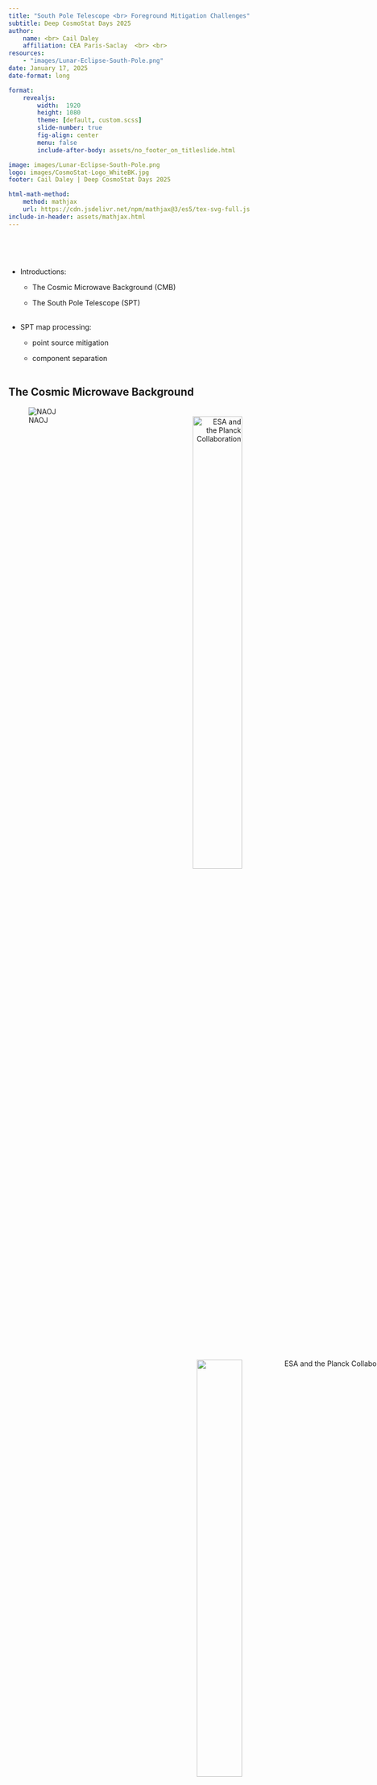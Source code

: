 ```yaml
---
title: "South Pole Telescope <br> Foreground Mitigation Challenges"
subtitle: Deep CosmoStat Days 2025 
author: 
    name: <br> Cail Daley
    affiliation: CEA Paris-Saclay  <br> <br>
resources:
    - "images/Lunar-Eclipse-South-Pole.png"
date: January 17, 2025
date-format: long

format: 
    revealjs:
        width:  1920
        height: 1080
        theme: [default, custom.scss]
        slide-number: true
        fig-align: center
        menu: false
        include-after-body: assets/no_footer_on_titleslide.html

image: images/Lunar-Eclipse-South-Pole.png
logo: images/CosmoStat-Logo_WhiteBK.jpg
footer: Cail Daley | Deep CosmoStat Days 2025 

html-math-method: 
    method: mathjax
    url: https://cdn.jsdelivr.net/npm/mathjax@3/es5/tex-svg-full.js
include-in-header: assets/mathjax.html
---
```



## 

<br>
<br>

- Introductions:

  - The Cosmic Microwave Background (CMB)

  - The South Pole Telescope (SPT) <br><br>

- SPT map processing:

    - point source mitigation

    - component separation  <br><br>

## The Cosmic Microwave Background {.center}

::: {.fitcenter .text-left}
![NAOJ](images/cosmic_history.jpg)
:::

::: {style="text-align:right"}

::: {.r-stack}

![[ESA and the Planck Collaboration]{.credit style="margin-right:-305px;margin-top:-108px"}](images/Planck_2018_T_CMB.png){.fragment .fade-out fragment-index=0 style="margin-top:-30px;width:48%"}

::: {.fragment fragment-index=0 .current-visible style="margin-top:-30px"}
![[]{.credit style="margin-right:-245px;margin-top:-82px"}](images/Planck_2018_lens_v3.png){width=46.08%}
:::

:::

:::

## {data-background="images/Lunar-Eclipse-South-Pole.png" data-background-size="cover" data-background-position="center"}

:::::::::::::: {.columns}
::: {.column width=35%}
### [The South Pole <br> Telescope]{style="font-size:1.1em;margin-left:-60px;margin-top:-50px;color:white;float:left"} 
:::
::: {.column width=65%}
<!-- ![](figures/survey_footprints.png){style="width:400px;float:right;margin-right:20px;margin-top:-40px;"} -->
![](images/251216_edfs_survey_footprints.png){style="width:53%;float:right;margin-right:-70px;margin-top:-90px;"}
:::
::::::::::::::

:::::::::::::: {.columns}
::: {.column width=50%}

:::
::: {.column style="width:50%;;margin-top:050px;text-align:right;color:white"}

3 bands: \ \ \ \  95, \ &thinsp; 150, &thinsp;  220 GHz &thinsp;  \ \ 
resolution:\  1.6, &thinsp; &thinsp; 1.2, \ \ \  1.0 arcmin
:::
::::::::::::::

[Photo Credit: Aman Chokshi]{.credit style='color:white;text-align:left;font-size:0.7em;margin-top:290px'}


## SPT maps

![](images/250114_edfs_patch_t_90GHz.png){style="width:53.5%;z-index:2;position:relative"} ![](images/250114_edfs_patch_e_90GHz.png){style="width:53.5%;z-index:1;margin-left:-148px;position:relative"}

## SPT maps

![](images/250114_edfs_patch_t_150GHz.png){style="width:53.5%;z-index:2;position:relative"} ![](images/250114_edfs_patch_e_150GHz.png){style="width:53.5%;z-index:1;margin-left:-148px;position:relative"}


## SPT maps

![](images/250114_edfs_patch_t_220GHz.png){style="width:53.5%;z-index:2;position:relative"} ![](images/250114_edfs_patch_e_220GHz.png){style="width:53.5%;z-index:1;margin-left:-148px;position:relative"}

## Extragalactic CMB foregrounds

:::::::::::::: {.columns}
::: {.column style="width:40%;margin-top:100px"}

### Components:

- point-sources

    - radio (falling spectrum)

    - dusty (rising spectrum; CIB)

- Sunyaev Zel'dovich (clusters)

    - temperature (falling*)
    
    - polarization (same as CMB)

:::
::: {.column style="width:60%;text-align:center"}
![ [[Dunkley et al. (2013)](https://arxiv.org/abs/1301.0776)]{.credit style="margin-top:-30px"}](images/dunkley_etal13.png)
:::
::::::::::::::


## SPT map filtering


:::::::::::::: {.columns}
::: {.column style="width:50%"}

SPT performs constant-decl. scans of the sky; scans recorded as 1D '**timestreams**'.

<br> 

Timestreams are binned into pixels after various filters are applied:

- Low-pass

- High-pass (fit sines & cosines)

- Polynomial fit


:::
::: {.column style="width:50%;margin-top:-110px"}

::: {.r-stack}

::: {.fragment .fade-out fragment-index=0}
![](images/250116_edfs_patch_onlinemaps_90GHz.png)
:::

::: {.fragment fragment-index=0 .current-visible}
![](images/250116_edfs_patch_pointsource_masking_90GHz.png)
:::

::: {.fragment fragment-index=1 .current-visible}
![](images/250116_edfs_patch_source_template_90GHz_vlim=300uK.png)
:::

::: {.fragment fragment-index=2 .current-visible}
![](images/250116_edfs_patch_source_template_90GHz_vlim=30uK.png)
:::

::: {.fragment fragment-index=3 .current-visible}
![](images/250116_edfs_patch_source_template_90GHz_vlim=3uK.png)
:::


:::

:::

::::::::::::::

[Ignore point source regions when applying filters to avoid "filtering wings."]{.fragment fragment-index=0}

::: {.fragment fragment-index=1}
- but doing so couples effective filtering and CMB!
:::


## Point source mitigation: inpainting

:::::::::::::: {.columns}
::: {.column style="width:50%;margin-top:30px"}

Replace point sources with Gaussian constrained realization of the CMB:

::: {style="margin-left:-30px;margin-top:80px"}
$$
X_1^{\rm inp} = X_1^{\rm sim} + \vb C_{12} \vb C_{22} ^{-1} \qty(X_1^{\rm data} - X_1^{\rm sim})
$$
:::

:::
::: {.column style="width:50%;"}
![[Before & after inpainting (credit: Yuuki Omori, thesis)]{.credit .caption-left style="text-align:left"}](images/omori_thesis17_inpainting.png)

[1]{style="display:block;position:relative;color:red;margin-top:-280px;margin-left:220px"}

[2]{style="display:block;position:relative;color:red;margin-top:-215px;margin-left:220px"}

:::
::::::::::::::

<br>

::: {.fragment}
Preserves 2-point statistics by construction, but not higher-order information...

$\implies$ lensing (4-pt) estimator is biased towards zero.

<br>

Instead, subtract source template and bias-harden against point sources in the lensing estimator.

:::


## Component separation

Scale-dependent linear combination (LC) of frequency bands to:

- minimize variance noise and foregrounds (MV-LC)

\ \ \ \ and optionally,

- null contribution from a specific frequency response (constrained-LC)

:::::::::::::: {.columns}
::: {.column .fragment  style="width:50%"}

$$
X_{\vbell}^\textrm{MV-LC} = \sum_{i} \mathbb W_{\vbell}^{i} X_{\vbell}^{i}
$$

::: {style="text-align:center"}
where
:::

$$
\mathbb W_{\vbell}  = \frac{\mathbb C_{\vbell} \inv \mathbb A_s}{\mathbb A_s^\dagger \mathbb C_{\vbell} \inv \mathbb A_s},
\qquad \sum_i \mathbb W_{\vbell}^{i} = 1.
$$

:::
::: {.column .fragment style="width:50%;margin-top:40px"}

::: {style="margin-left:250px;text-align:left"}
$\mathbb A_s = [1 \ 1 \ 1]$ <br>
frequency response of the CMB

<br>

$\mathbb C_{\vbell}$: \ $3 \times 3 \times \ell_{\rm max}$ <br>
per-frequency foreground & noise covariance at each $\ell$

:::

:::
::::::::::::::

## Component separation covariance

![](images/reichardt_etal21_spectra_bestfit.png){width=67%} [Reichardt et al. (2021)](https://arxiv.org/abs/2002.06197)

## Component separation weights

::: {.fitcenter}
![](images/ilc_weights_1d.png){width=80%}
:::

## Component separation noise {visibility="hidden"}
::: {.fitcenter}


::: {.r-stack}
::: {.fragment .fade-out fragment-index=0}
![](images/ilc_residuals_1d_TT.png){width=80%}
:::

::: {.fragment fragment-index=0}
![](images/ilc_residuals_1d_EE.png){width=80%}
:::
:::

:::

## Component separation spectra

::: {.fitcenter}


::: {.r-stack}
::: {.fragment .fade-out fragment-index=0}
![](images/ilc_spectra_comparison_TT.png){width=80%}
:::

::: {.fragment fragment-index=0}
![](images/ilc_spectra_comparison_EE.png){width=80%}
:::
:::

:::


## Summary

::: {style="line-height:2em"}

- Most CMB foregrounds have different spectral response than CMB.

- SPT foregrounds should be extragalactic, allowing for simple component separation techniques.

    - linear combination of bands using analytic weights

- Solutions are less obvious for point sources (and interaction with our filtering) 

    - exploring source template subtraction

- If you have critiques of or suggestions to improve these approaches, <br> I want to hear them!
:::
